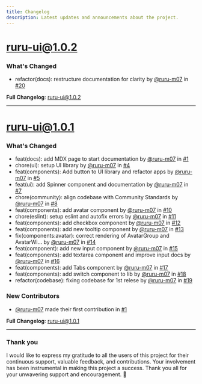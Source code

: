```yaml
---
title: Changelog
description: Latest updates and announcements about the project.
---
```


# ruru-ui@1.0.2

### What's Changed

- refactor(docs): restructure documentation for clarity by [@ruru-m07](https://github.com/ruru-m07) in [#20](https://github.com/ruru-m07/ruru-ui/pull/20)

**Full Changelog**: [ruru-ui@1.0.2](https://github.com/ruru-m07/ruru-ui/compare/ruru-ui@1.0.1...ruru-ui@1.0.2)

---

# ruru-ui@1.0.1

### What's Changed

- feat(docs): add MDX page to start documentation by [@ruru-m07](https://github.com/ruru-m07) in [#1](https://github.com/ruru-m07/ruru-ui/pull/1)
- chore(ui): setup UI library by [@ruru-m07](https://github.com/ruru-m07) in [#4](https://github.com/ruru-m07/ruru-ui/pull/4)
- feat(components): Add button to UI library and refactor apps by [@ruru-m07](https://github.com/ruru-m07) in [#5](https://github.com/ruru-m07/ruru-ui/pull/5)
- feat(ui): add Spinner component and documentation by [@ruru-m07](https://github.com/ruru-m07) in [#7](https://github.com/ruru-m07/ruru-ui/pull/7)
- chore(community): align codebase with Community Standards by [@ruru-m07](https://github.com/ruru-m07) in [#8](https://github.com/ruru-m07/ruru-ui/pull/8)
- feat(components): add avatar component by [@ruru-m07](https://github.com/ruru-m07) in [#10](https://github.com/ruru-m07/ruru-ui/pull/10)
- chore(eslint): setup eslint and autofix errors by [@ruru-m07](https://github.com/ruru-m07) in [#11](https://github.com/ruru-m07/ruru-ui/pull/11)
- feat(components): add checkbox component by [@ruru-m07](https://github.com/ruru-m07) in [#12](https://github.com/ruru-m07/ruru-ui/pull/12)
- feat(components): add new tooltip component by [@ruru-m07](https://github.com/ruru-m07) in [#13](https://github.com/ruru-m07/ruru-ui/pull/13)
- fix(components:avatar): correct rendering of AvatarGroup and AvatarWi… by [@ruru-m07](https://github.com/ruru-m07) in [#14](https://github.com/ruru-m07/ruru-ui/pull/14)
- feat(component): add new input component by [@ruru-m07](https://github.com/ruru-m07) in [#15](https://github.com/ruru-m07/ruru-ui/pull/15)
- feat(components): add textarea component and improve input docs by [@ruru-m07](https://github.com/ruru-m07) in [#16](https://github.com/ruru-m07/ruru-ui/pull/16)
- feat(components): add Tabs component by [@ruru-m07](https://github.com/ruru-m07) in [#17](https://github.com/ruru-m07/ruru-ui/pull/17)
- feat(components): add switch component to lib by [@ruru-m07](https://github.com/ruru-m07) in [#18](https://github.com/ruru-m07/ruru-ui/pull/18)
- refactor(codebase): fixing codebase for 1st relese by [@ruru-m07](https://github.com/ruru-m07) in [#19](https://github.com/ruru-m07/ruru-ui/pull/19)

### New Contributors

- [@ruru-m07](https://github.com/ruru-m07) made their first contribution in [#1](https://github.com/ruru-m07/ruru-ui/pull/1)

**Full Changelog**: [ruru-ui@1.0.1](https://github.com/ruru-m07/ruru-ui/commits/ruru-ui@1.0.1)

---

### Thank you

I would like to express my gratitude to all the users of this project for their continuous support, valuable feedback, and contributions. Your involvement has been instrumental in making this project a success. Thank you all for your unwavering support and encouragement. 🙏
